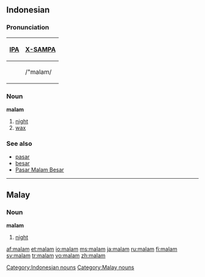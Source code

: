 ==Indonesian==

===Pronunciation===
{| border=1 cellpadding=5
! [[w:IPA|IPA]] !! [[w:X-SAMPA|X-SAMPA]]
|-
| {{IPAchar|/ˈmalam/}} || /"malam/
|}

===Noun===
'''malam'''

# [[night]]
# [[wax]]

===See also===
* [[pasar]]
* [[besar]]
* [[w:Pasar Malam Besar|Pasar Malam Besar]]

[[Category:Indonesian nouns]]

----

==Malay==

===Noun===
'''malam'''

# [[night]]

[[Category:Malay nouns]]

[[af:malam]]
[[et:malam]]
[[io:malam]]
[[ms:malam]]
[[ja:malam]]
[[ru:malam]]
[[fi:malam]]
[[sv:malam]]
[[tr:malam]]
[[vo:malam]]
[[zh:malam]]
